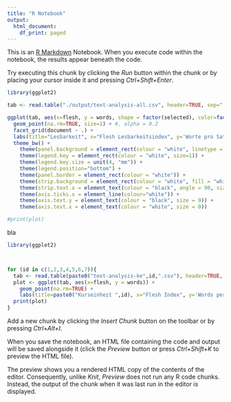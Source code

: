 ```yaml
---
title: "R Notebook"
output:
  html_document:
    df_print: paged
---
```


This is an [R Markdown](http://rmarkdown.rstudio.com) Notebook. When you execute code within the notebook, the results appear beneath the code. 

Try executing this chunk by clicking the *Run* button within the chunk or by placing your cursor inside it and pressing *Ctrl+Shift+Enter*. 

```r
library(ggplot2)

tab <- read.table("./output/text-analysis-all.csv", header=TRUE, sep=",")

ggplot(tab, aes(x=flesh, y = words, shape = factor(selected), color=factor(selected))) + 
  geom_point(na.rm=TRUE, size=1) + #, alpha = 0.2
  facet_grid(document ~ .) +
  labs(title="Lesbarkeit", x="Flesh Lesbarkeitsindex", y='Worte pro Satz') +
  theme_bw() +
    theme(panel.background = element_rect(colour = "white", linetype = "dashed")) +
    theme(legend.key = element_rect(colour = "white", size=1)) +
    theme(legend.key.size = unit(4, "mm")) +
    theme(legend.position="bottom") +
    theme(panel.border = element_rect(colour = "white")) +
    theme(strip.background = element_rect(colour = "white", fill = "white", size = 0)) +
    theme(strip.text.x = element_text(colour = "black", angle = 90, size = 9, hjust = .5, vjust = 0)) +
    theme(axis.ticks.x = element_line(colour="white")) +
    theme(axis.text.y = element_text(colour = "black", size = 9)) +
    theme(axis.text.x = element_text(colour = "white", size = 0))

#print(plot)


```

bla

```r
library(ggplot2)



for (id in c(1,2,3,4,5,6,7)){
  tab <- read.table(paste0("text-analysis-ke",id,".csv"), header=TRUE, sep=",")
  plot <- ggplot(tab, aes(x=flesh, y = words)) + 
    geom_point(na.rm=TRUE) +
    labs(title=paste0("Kurseinheit ",id), x="Flesh Index", y='Words per sentence')
  print(plot)
}


```

Add a new chunk by clicking the *Insert Chunk* button on the toolbar or by pressing *Ctrl+Alt+I*.

When you save the notebook, an HTML file containing the code and output will be saved alongside it (click the *Preview* button or press *Ctrl+Shift+K* to preview the HTML file).

The preview shows you a rendered HTML copy of the contents of the editor. Consequently, unlike *Knit*, *Preview* does not run any R code chunks. Instead, the output of the chunk when it was last run in the editor is displayed.
